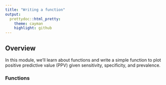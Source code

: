 ```yaml
---
title: "Writing a function"
output:
  prettydoc::html_pretty:
    theme: cayman
    highlight: github
---
```


## Overview

In this module, we'll learn about functions and write a simple function to plot
positive predictive value (PPV) given sensitivity, specificity, and prevalence.

### Functions


